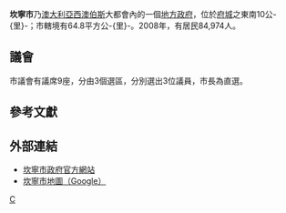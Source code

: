 {{Infobox Australian Place | type = lga 
| name     = 坎寧市
| state    = wa
| image    = Canning LGA WA.png
| imagesize= 200
| pop      = 98,355
| pop_year = 2015年估計
| pop_footnotes = <ref name="3218.0">{{cite web|url=http://www.abs.gov.au/AUSSTATS/abs@.nsf/DetailsPage/3218.02014-15?OpenDocument|title=3218.0 – Regional Population Growth, Australia, 2014–15|publisher=Australian Bureau of Statistics|accessdate=2016-09-29|archive-date=2016-04-05|archive-url=https://web.archive.org/web/20160405014317/http://www.abs.gov.au/AUSSTATS/abs@.nsf/DetailsPage/3218.02014-15?OpenDocument|dead-url=no}}</ref>
| area     = 64.8
| est      = 1907年
| seat     = Cannington
| mayor    = Joe Delle Donne
| region   = [[伯斯|伯斯]]
| logo     = 
| logosize = 106
| url      = http://www.canning.wa.gov.au
| stategov = Cannington、Victoria Park、Jandakot、Riverton
| fedgov   = [[斯旺_(澳大利亞國會選區)|斯旺]]、[[譚格尼_(澳大利亞國會選區)|譚格尼]]、[[坎寧_(澳大利亞國會選區)|坎寧]]
}}

'''坎寧市'''乃[[澳大利亞|澳大利亞]][[西澳大利亞州|西澳]][[伯斯|伯斯]]大都會內的一個[[地方政府區域|地方政府]]，位於[[府城|府城]]之東南10公-{里}-；市轄境有64.8平方公-{里}-。2008年，有居民84,974人。  

==議會==
市議會有議席9座，分由3個選區，分別選出3位議員，市長為直選。

==參考文獻==
{{reflist}}

==外部連結==
* [https://web.archive.org/web/20100212163419/http://www.canning.wa.gov.au/ 坎寧市政府官方網站]
* [https://web.archive.org/web/20120301035137/http://maps.google.com.au/maps/ms?msa=0&msid=110879795975122207285.000444d7334d6cc5ed936 坎寧市地圖（Google）]

[[Category:西澳大利亞州城市|C]]